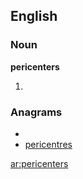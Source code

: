 ==English==

===Noun===
'''pericenters'''

# {{plural of|pericenter}}

===Anagrams===
* {{alphagram|ceeeinprrst}}
* [[pericentres#English|pericentres]]

[[ar:pericenters]]